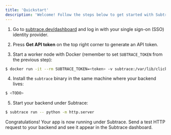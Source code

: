 ```yaml
---
title: 'Quickstart'
description: 'Welcome! Follow the steps below to get started with Subtrace.'
---
```


1. Go to [subtrace.dev/dashboard](https://subtrace.dev/dashboard) and log in with your single sign-on (SSO) identity provider.

2. Press **Get API token** on the top right corner to generate an API token.

3. Start a worker node with Docker (remember to set `SUBTRACE_TOKEN` from the previous step):

```bash
$ docker run -it --rm SUBTRACE_TOKEN=<token> -v subtrace:/var/lib/clickhouse subtrace.dev/worker:latest
```

4. Install the `subtrace` binary in the same machine where your backend lives:

```bash
$ <TODO>
```

5. Start your backend under Subtrace:

```bash
$ subtrace run -- python -m http.server
```

Congratulations! Your app is now running under Subtrace. Send a test HTTP
request to your backend and see it appear in the Subtrace dashboard.
